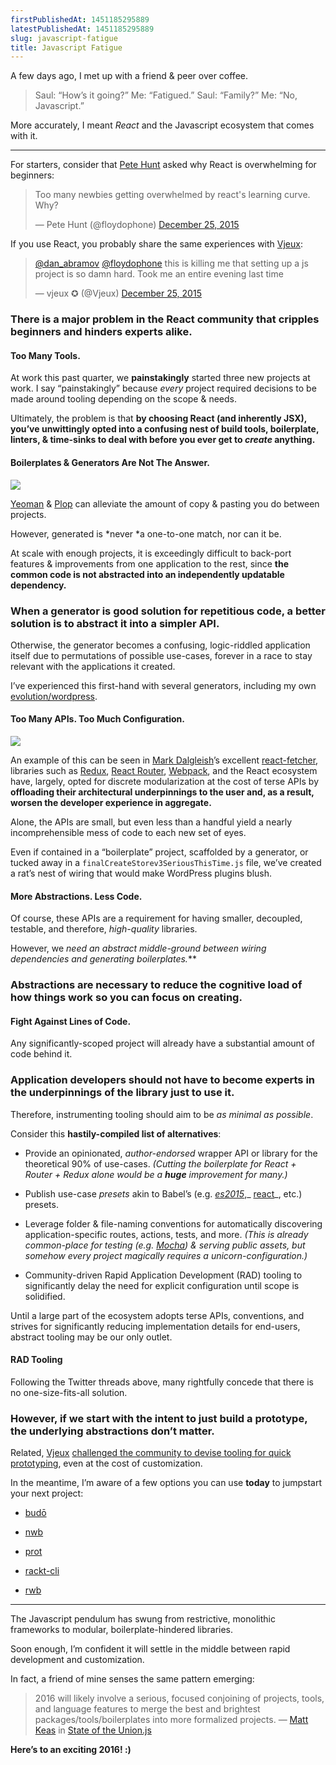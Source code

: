 ```yaml
---
firstPublishedAt: 1451185295889
latestPublishedAt: 1451185295889
slug: javascript-fatigue
title: Javascript Fatigue
---
```


A few days ago, I met up with a friend & peer over coffee.

> Saul: “How’s it going?”
> Me: “Fatigued.”
> Saul: “Family?”
> Me: “No, Javascript.”

More accurately, I meant _React_ and the Javascript ecosystem that comes with it.

---

For starters, consider that [Pete Hunt](https://medium.com/u/3b799f227b58) asked why React is overwhelming for beginners:

<blockquote className="twitter-tweet"><p lang="en" dir="ltr">Too many newbies getting overwhelmed by react&#39;s learning curve. Why?</p>&mdash; Pete Hunt (@floydophone) <a href="https://twitter.com/floydophone/status/680226147213426688?ref_src=twsrc%5Etfw">December 25, 2015</a></blockquote>
<script async src="https://platform.twitter.com/widgets.js" charSet="utf-8"></script>

If you use React, you probably share the same experiences with [Vjeux](https://medium.com/u/46fa99d9bca4):

<blockquote className="twitter-tweet"><p lang="en" dir="ltr"><a href="https://twitter.com/dan_abramov?ref_src=twsrc%5Etfw">@dan_abramov</a> <a href="https://twitter.com/floydophone?ref_src=twsrc%5Etfw">@floydophone</a> this is killing me that setting up a js project is so damn hard. Took me an entire evening last time</p>&mdash; vjeux ✪ (@Vjeux) <a href="https://twitter.com/Vjeux/status/680236138171244544?ref_src=twsrc%5Etfw">December 25, 2015</a></blockquote>
<script async src="https://platform.twitter.com/widgets.js" charSet="utf-8"></script>

### There is a major problem in the React community that cripples beginners and hinders experts alike.

#### Too Many Tools.

At work this past quarter, we **painstakingly** started three new projects at work. I say “painstakingly” because _every_ project required decisions to be made around tooling depending on the scope & needs.

Ultimately, the problem is that **by choosing React (and inherently JSX), you’ve unwittingly opted into a confusing nest of build tools, boilerplate, linters, & time-sinks to deal with before you ever get to _create_ anything.**

#### Boilerplates & Generators Are Not The Answer.

![](https://cdn-images-1.medium.com/max/1800/1*H4Y_NLqni0G4L5oL-hPmqw.png)

[Yeoman](http://yeoman.io/) & [Plop](https://github.com/amwmedia/plop) can alleviate the amount of copy & pasting you do between projects.

However, generated is *never *a one-to-one match, nor can it be.

At scale with enough projects, it is exceedingly difficult to back-port features & improvements from one application to the rest, since **the common code is not abstracted into an independently updatable dependency.**

### When a generator is good solution for repetitious code, a better solution is to abstract it into a simpler API.

Otherwise, the generator becomes a confusing, logic-riddled application itself due to permutations of possible use-cases, forever in a race to stay relevant with the applications it created.

I’ve experienced this first-hand with several generators, including my own [evolution/wordpress](https://github.com/evolution/wordpress).

#### Too Many APIs. Too Much Configuration.

![](https://cdn-images-1.medium.com/max/2652/1*I7CseoZiupct37LZzWINEg.png)

An example of this can be seen in [Mark Dalgleish](https://medium.com/u/d7225e72eea)’s excellent [react-fetcher](https://github.com/markdalgleish/react-fetcher#example-usage-with-react-router-and-redux), libraries such as [Redux](https://github.com/rackt/redux), [React Router](https://github.com/rackt/react-router), [Webpack](http://webpack.github.io/), and the React ecosystem have, largely, opted for discrete modularization at the cost of terse APIs by **offloading their architectural underpinnings to the user and, as a result, worsen the developer experience in aggregate.**

Alone, the APIs are small, but even less than a handful yield a nearly incomprehensible mess of code to each new set of eyes.

Even if contained in a “boilerplate” project, scaffolded by a generator, or tucked away in a `finalCreateStorev3SeriousThisTime.js` file, we’ve created a rat’s nest of wiring that would make WordPress plugins blush.

#### More Abstractions. Less Code.

Of course, these APIs are a requirement for having smaller, decoupled, testable, and therefore, _high-quality_ libraries.

However, we **need an abstract middle-ground between wiring dependencies and generating boilerplates*.***

### Abstractions are necessary to reduce the cognitive load of how things work so you can focus on creating.

#### Fight Against Lines of Code.

Any significantly-scoped project will already have a substantial amount of code behind it.

### Application developers should not have to become experts in the underpinnings of the library just to use it.

Therefore, instrumenting tooling should aim to be _as minimal as possible_.

Consider this **hastily-compiled list of alternatives**:

- Provide an opinionated, _author-endorsed_ wrapper API or library for the theoretical 90% of use-cases.
  _(Cutting the boilerplate for React + Router + Redux alone would be a **huge** improvement for many.)_

- Publish use-case _presets_ akin to Babel’s (e.g. [_es2015_](https://www.npmjs.com/package/babel-preset-es2015),_ [react](https://www.npmjs.com/package/babel-preset-react)_, etc.) presets.

- Leverage folder & file-naming conventions for automatically discovering application-specific routes, actions, tests, and more.
  _(This is already common-place for testing (e.g. [Mocha](http://mochajs.org/)) & serving public assets, but somehow every project magically requires a unicorn-configuration.)_

- Community-driven Rapid Application Development (RAD) tooling to significantly delay the need for explicit configuration until scope is solidified.

Until a large part of the ecosystem adopts terse APIs, conventions, and strives for significantly reducing implementation details for end-users, abstract tooling may be our only outlet.

#### RAD Tooling

Following the Twitter threads above, many rightfully concede that there is no one-size-fits-all solution.

### However, if we start with the intent to just build a prototype, the underlying abstractions don’t matter.

Related, [Vjeux](https://medium.com/u/46fa99d9bca4) [challenged the community to devise tooling for quick prototyping](http://blog.vjeux.com/2015/javascript/challenge-best-javascript-setup-for-quick-prototyping.html), even at the cost of customization.

In the meantime, I’m aware of a few options you can use **today** to jumpstart your next project:

- [budō](https://github.com/mattdesl/budo)

- [nwb](https://github.com/insin/nwb)

- [prot](https://github.com/mattdesl/prot)

- [rackt-cli](https://github.com/mzabriskie/rackt-cli)

- [rwb](https://github.com/petehunt/rwb)

---

The Javascript pendulum has swung from restrictive, monolithic frameworks to modular, boilerplate-hindered libraries.

Soon enough, I’m confident it will settle in the middle between rapid development and customization.

In fact, a friend of mine senses the same pattern emerging:

> 2016 will likely involve a serious, focused conjoining of projects, tools, and language features to merge the best and brightest packages/tools/boilerplates into more formalized projects. — [Matt Keas](https://medium.com/u/c3b0eb0d2398) in [State of the Union.js](https://medium.com/@matthiasak/state-of-the-union-js-d664bdbffd14#---0-187.wwfrbc5v4)

**Here’s to an exciting 2016! :)**
